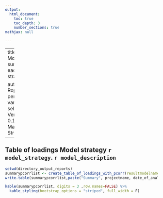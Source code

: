 ---
output:
  html_document:
    toc: true
    toc_depth: 3
    number_sections: true
mathjax: null

---

---
title: |
    | Model summary each strategy

author: |
    | Ropls with permutated variable selection: Version 0.15.0
    | Marika Strom
---

## Table of loadings Model strategy `r model_strategy`. `r model_description`


```{r}
setwd(directory_output_reports)
summarypcorrlist <- create_table_of_loadings_with_pcorr(resultmodelname=resultmodelname, directory_output_reports=directory_output_reports, projectname, date_of_analysis,groupsnumeric, order_of_models)
write.table(summarypcorrlist,paste("Summary", projectname, date_of_analysis,"pcorr_list_Model_strategy", model_strategy, ".txt",sep="_"),row.names=F,quote=F,sep="\t")

kable(summarypcorrlist, digits = 3 ,row.names=FALSE) %>%
  kable_styling(bootstrap_options = "striped", full_width = F)


```
